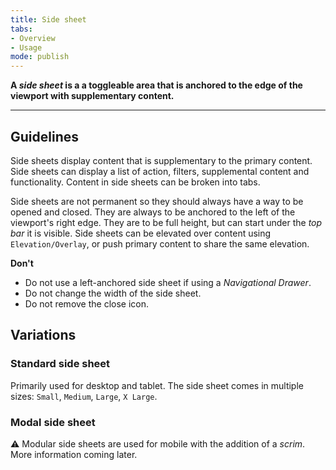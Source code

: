 ```yaml
---
title: Side sheet
tabs: 
- Overview
- Usage
mode: publish
---
```



**A *side sheet* is a a toggleable area that is anchored to the edge of the viewport with supplementary content.**
<!--One to two sentences as an introduction to the component-->

***

## Guidelines
<!--List how to use it, sizes, widths, grid interactions, color allowances -->

Side sheets display content that is supplementary to the primary content. Side sheets can display a list of action, filters, supplemental content and functionality. Content in side sheets can be broken into tabs. 

Side sheets are not permanent so they should always have a way to be opened and closed.  They are always to be anchored to the left of the viewport's right edge. They are to be full height, but can start under the *top bar* it is visible. Side sheets can be elevated over content using `Elevation/Overlay`, or push primary content to share the same elevation. 

  
**Don't**
<!--Bullet point list if needed -->

* Do not use a left-anchored side sheet if using a *Navigational Drawer*.
* Do not change the width of the side sheet. 
* Do not remove the close icon. 


## Variations 
<!--One ### heading per frame in Figma, explaining each component in that frame. One 'content' section per variation if needed -->


<Embed url="" />  


### Standard side sheet

Primarily used for desktop and tablet. The side sheet comes in multiple sizes: `Small`, `Medium`, `Large`, `X Large`. 


### Modal side sheet

:warning: Modular side sheets are used for mobile with the addition of a *scrim*. More information coming later. 
